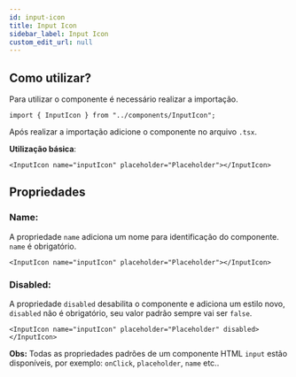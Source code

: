 ```yaml
---
id: input-icon
title: Input Icon
sidebar_label: Input Icon
custom_edit_url: null
---
```



## Como utilizar?

Para utilizar o componente é necessário realizar a importação.

```tsx
import { InputIcon } from "../components/InputIcon";
```

Após realizar a importação adicione o componente no arquivo `.tsx`.

**Utilização básica**:

```tsx
<InputIcon name="inputIcon" placeholder="Placeholder"></InputIcon>
```

<div style={{ width: "15rem" }}>
  <InputIcon name="inputIcon" placeholder="Placeholder"></InputIcon>
</div>

## Propriedades

### Name:

A propriedade `name` adiciona um nome para identificação do componente. `name` é obrigatório.

```tsx
<InputIcon name="inputIcon" placeholder="Placeholder"></InputIcon>
```

<div style={{ width: "15rem" }}>
  <InputIcon name="inputIcon" placeholder="Placeholder"></InputIcon>
</div>

### Disabled:

A propriedade `disabled` desabilita o componente e adiciona um estilo novo, `disabled` não é obrigatório, seu valor padrão sempre vai ser `false`.

```tsx
<InputIcon name="inputIcon" placeholder="Placeholder" disabled></InputIcon>
```

<div style={{ width: "15rem" }}>
  <InputIcon name="inputIcon" placeholder="Placeholder" disabled></InputIcon>
</div>

**Obs:** Todas as propriedades padrões de um componente HTML `input` estão disponíveis,
por exemplo: `onClick`, `placeholder`, `name` etc..
